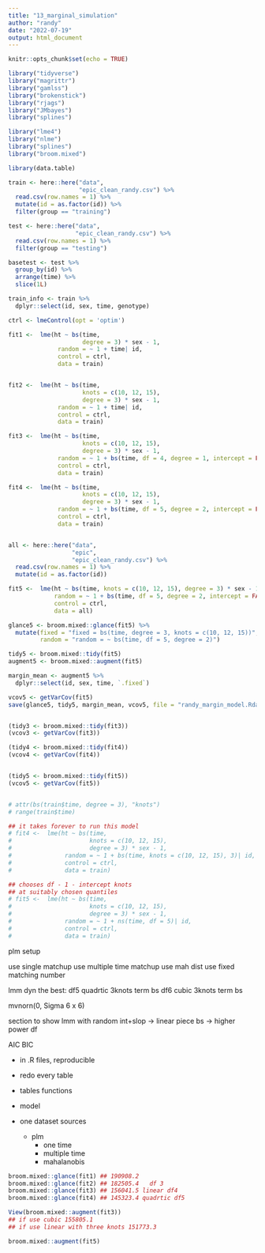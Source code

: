 ```yaml
---
title: "13_marginal_simulation"
author: "randy"
date: "2022-07-19"
output: html_document
---
```


```r
knitr::opts_chunk$set(echo = TRUE)
```


```r
library("tidyverse")
library("magrittr")
library("gamlss")
library("brokenstick")
library("rjags")
library("JMbayes")
library("splines")

library("lme4")
library("nlme")
library("splines")
library("broom.mixed")

library(data.table)
```

```r
train <- here::here("data", 
                    "epic_clean_randy.csv") %>%
  read.csv(row.names = 1) %>% 
  mutate(id = as.factor(id)) %>%
  filter(group == "training")

test <- here::here("data", 
                   "epic_clean_randy.csv") %>%
  read.csv(row.names = 1) %>%
  filter(group == "testing")

basetest <- test %>% 
  group_by(id) %>% 
  arrange(time) %>% 
  slice(1L) 

train_info <- train %>% 
  dplyr::select(id, sex, time, genotype)

```



```r
ctrl <- lmeControl(opt = 'optim')

fit1 <-  lme(ht ~ bs(time,
                     degree = 3) * sex - 1,
              random = ~ 1 + time| id,
              control = ctrl,
              data = train)


fit2 <-  lme(ht ~ bs(time,
                     knots = c(10, 12, 15), 
                     degree = 3) * sex - 1,
              random = ~ 1 + time| id,
              control = ctrl,
              data = train)

fit3 <-  lme(ht ~ bs(time,
                     knots = c(10, 12, 15), 
                     degree = 3) * sex - 1,
              random = ~ 1 + bs(time, df = 4, degree = 1, intercept = FALSE)| id,
              control = ctrl,
              data = train)

fit4 <-  lme(ht ~ bs(time,
                     knots = c(10, 12, 15), 
                     degree = 3) * sex - 1,
              random = ~ 1 + bs(time, df = 5, degree = 2, intercept = FALSE)| id,
              control = ctrl,
              data = train)


all <- here::here("data", 
                  "epic",
                  "epic_clean_randy.csv") %>%
  read.csv(row.names = 1) %>% 
  mutate(id = as.factor(id))

fit5 <-  lme(ht ~ bs(time, knots = c(10, 12, 15), degree = 3) * sex - 1,
             random = ~ 1 + bs(time, df = 5, degree = 2, intercept = FALSE)| id,
             control = ctrl,
             data = all)

glance5 <- broom.mixed::glance(fit5) %>%
  mutate(fixed = "fixed = bs(time, degree = 3, knots = c(10, 12, 15))",
         random = "random = ~ bs(time, df = 5, degree = 2)")

tidy5 <- broom.mixed::tidy(fit5)
augment5 <- broom.mixed::augment(fit5)

margin_mean <- augment5 %>%
  dplyr::select(id, sex, time, `.fixed`)

vcov5 <- getVarCov(fit5)
save(glance5, tidy5, margin_mean, vcov5, file = "randy_margin_model.Rdata")


(tidy3 <- broom.mixed::tidy(fit3))
(vcov3 <- getVarCov(fit3))

(tidy4 <- broom.mixed::tidy(fit4))
(vcov4 <- getVarCov(fit4))


(tidy5 <- broom.mixed::tidy(fit5))
(vcov5 <- getVarCov(fit5))


# attr(bs(train$time, degree = 3), "knots")
# range(train$time)

## it takes forever to run this model
# fit4 <-  lme(ht ~ bs(time,
#                      knots = c(10, 12, 15), 
#                      degree = 3) * sex - 1,
#               random = ~ 1 + bs(time, knots = c(10, 12, 15), 3)| id,
#               control = ctrl,
#               data = train)

## chooses df - 1 - intercept knots
## at suitably chosen quantiles
# fit5 <-  lme(ht ~ bs(time,
#                      knots = c(10, 12, 15), 
#                      degree = 3) * sex - 1,
#               random = ~ 1 + ns(time, df = 5)| id,
#               control = ctrl,
#               data = train)

```


plm setup 

use single matchup
use multiple time matchup
use mah dist
use fixed matching number 

lmm dyn
the best: df5 quadrtic 3knots term bs
df6 cubic 3knots term bs


mvnorn(0, Sigma 6 x 6)

section to show lmm with random int+slop -> linear piece bs -> higher power df

AIC BIC 


- in .R files, reproducible 
- redo every table

- tables functions 


- model 
- one dataset sources 
  - plm
    - one time
    - multiple time
    - mahalanobis 



```r
broom.mixed::glance(fit1) ## 190908.2
broom.mixed::glance(fit2) ## 182505.4	df 3
broom.mixed::glance(fit3) ## 156041.5 linear df4 
broom.mixed::glance(fit4) ## 145323.4 quadrtic df5

View(broom.mixed::augment(fit3))
## if use cubic 155805.1
## if use linear with three knots 151773.3
```

```r
broom.mixed::augment(fit5)
```

